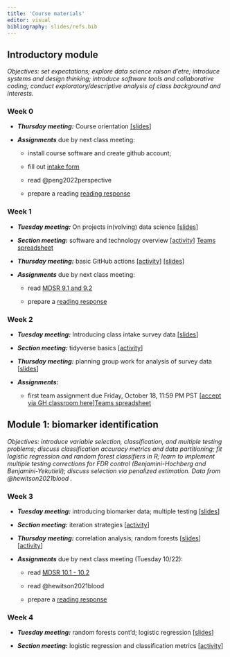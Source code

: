 ```yaml
---
title: 'Course materials'
editor: visual
bibliography: slides/refs.bib
---
```


## Introductory module

*Objectives: set expectations; explore data science raison d'etre; introduce systems and design thinking; introduce software tools and collaborative coding; conduct exploratory/descriptive analysis of class background and interests.*

### Week 0

-   ***Thursday meeting:*** Course orientation [\[slides](slides/week0-intro.qmd)\]

-   ***Assignments*** due by next class meeting:

    -   install course software and create github account;

    -   fill out [intake form](https://forms.gle/25wu63GKEPUvTW5p6)

    -   read @peng2022perspective

    -   prepare a reading [reading response](https://forms.gle/PMEUV6KD9dCoEAPV9)

### Week 1 {#sec-week-1}

-   ***Tuesday meeting:*** On projects in(volving) data science [\[slides](slides/week1-perspectives.qmd)\]

-   ***Section meeting:*** software and technology overview [\[activity](labs/lab1-setup/lab1-setup.qmd)\] [Teams spreadsheet](https://docs.google.com/spreadsheets/d/1vjTgkmRPlXk7s-FGmAh655OJPEQzcLS-LaVZV5KlD_8/edit?usp=sharing)

-   ***Thursday meeting:*** basic GitHub actions [\[activity](activities/github-basics.qmd)\] [\[slides](slides/week1-github.qmd)\]

-   ***Assignments*** due by next class meeting:

    -   read [MDSR 9.1 and 9.2](https://mdsr-book.github.io/mdsr2e/ch-foundations.html#samples-and-populations)

    -   prepare a [reading response](https://forms.gle/YoUkeZ41hZdADe1A8)

### Week 2

-   ***Tuesday meeting:*** Introducing class intake survey data [\[slides](slides/week2-classdata.qmd)\]

-   ***Section meeting:*** tidyverse basics [\[activity](labs/lab2-tidyverse/lab2-tidyverse.qmd)\]

-   ***Thursday meeting:*** planning group work for analysis of survey data \[[slides](slides/week2-workshop.qmd)\]

-   ***Assignments:***

    -   first team assignment due Friday, October 18, 11:59 PM PST \[[accept via GH classroom here](https://classroom.github.com/a/MtBBesas)\][Teams spreadsheet](https://docs.google.com/spreadsheets/d/1cWWueJfgx_FW5I3CPScvCp1R_-EOJMAFvGl1DTJVG6Y/edit?usp=sharing)

## Module 1: biomarker identification

*Objectives: introduce variable selection, classification, and multiple testing problems; discuss classification accuracy metrics and data partitioning; fit logistic regression and random forest classifiers in R; learn to implement multiple testing corrections for FDR control (Benjamini-Hochberg and Benjamini-Yekutieli); discuss selection via penalized estimation. Data from @hewitson2021blood .*

### Week 3

-   ***Tuesday meeting:*** introducing biomarker data; multiple testing \[[slides](slides/week3-biomarkers.qmd)\]

-   ***Section meeting:*** iteration strategies \[[activity](labs/lab3-iteration/lab3-iteration.qmd)\]

-   ***Thursday meeting:*** correlation analysis; random forests \[[slides](slides/week3-randomforest.qmd)\] \[[activity](activities/making-trees.qmd)\]

-   ***Assignments*** due by next class meeting (Tuesday 10/22):

    -   read [MDSR 10.1 - 10.2](https://mdsr-book.github.io/mdsr2e/ch-modeling.html)

    -   read @hewitson2021blood

    -   prepare a [reading response](https://forms.gle/j9AbsAfPp2cVxxYy5)

### Week 4

-   ***Tuesday meeting:*** random forests cont'd; logistic regression \[[slides](slides/week4-logistic.qmd)\]

-   ***Section meeting:*** logistic regression and classification metrics \[[activity](labs/lab4-logistic/lab4-logistic.qmd)\]

<!-- -   ***Thursday meeting:*** LASSO regularization \[[slides](slides/week4-lasso.qmd)\] -->

<!-- -   ***Assignments:*** -->

<!--     -   second group assignment due ***Thursday, Nov 7, 11:59pm PST*** \[[accept via GH classroom](https://classroom.github.com/a/HE7dOu8O)\] \[[group assignments](https://docs.google.com/spreadsheets/d/1f4YbGYP4SV0fXBAHSSE7dVXiZz-pb9p531E3U3g66As/edit?usp=sharing)\] -->

<!-- ## Module 2: fraud claims -->

<!-- *Objectives: introduce NLP techniques for converting text to data and web scraping tools in R; discuss dimension reduction techniques; introduce multiclass classification; learn to process text, fit multinomial logistic regression models, and train neural networks in R.* -->

<!-- ### Week 5 -->

<!-- -   ***Monday meeting:*** data introduction and basic NLP techniques \[[slides](slides/week5-text.qmd)\] -->

<!-- -   ***Section meeting:*** string manipulation and text processing in R \[[activity](labs/lab5-text/lab5-text.qmd)\] -->

<!-- -   ***Wednesday meeting:*** dimension reduction; multinomial logistic regression \[[slides](slides/week5-multinomial.qmd)\]\[[activity](activities/multinomial-logit.qmd)\] -->

<!-- -   Optional further reading: -->

<!--     -   MDSR [Ch. 19](https://mdsr-book.github.io/mdsr2e/ch-text.html) -->

<!--     -   @cambria2014jumping -->

<!--     -   @khan2010review -->

<!-- ### Week 6 -->

<!-- -   ***Monday meeting:*** feedforward neural networks \[[slides](slides/week6-nn.qmd)\] -->

<!-- -   ***Section meeting:*** fitting neural nets with keras \[[activity](labs/lab6-nn/lab6-nn.qmd)\] -->

<!-- -   ***Assignments:*** -->

<!--     -   Midquarter assessments \[[form](https://forms.gle/v7xUk83EfxiFEKVS9)\] -->

<!--     -   Read @emmert2020introductory (§1-5, §9) and prepare a [reading response](https://forms.gle/w9qNGDgHv3uKuQXA8) -->

<!--     -   third group assignment ***due Tuesday, November 22, 11:59pm PST*** \[[accept via GH classroom](https://classroom.github.com/a/Cj8pvnyX)\] \[[group assignments](https://docs.google.com/spreadsheets/d/1Ii8ZmtrYH9MLHPnOPb3cy6xMkwY7pvljZbX0lwD6OT0/edit?usp=sharing)\] -->

<!-- -   Optional further reading: -->

<!--     -   @alzubaidi2021review -->

<!--     -   @Goodfellow-et-al-2016 Ch. 6 (advanced) -->

<!-- ### Module 3: soil temperatures -->

<!-- *Objectives: build a forecasting model; introduce concepts of spatial and temporal correlation; discuss function approximation and curve fitting with regression techniques; fit elementary time series models and regression with AR errors; spatial interpolation.* -->

<!-- -   ***Wednesday meeting:*** data introduction; function approximation using basis expansions \[[slides](slides/week7-curvefitting.qmd)\] -->

<!-- ### Week 7 -->

<!-- -   ***Section meeting:*** curve fitting \[[activity](labs/lab7-curvefitting/lab7-curvefitting.qmd)\] -->

<!-- -   ***Monday meeting:*** temporal correlation; a forecasting model \[[slides](slides/week7-forecasting.qmd)\]\[Recording\] -->

<!-- -   ***Monday meeting:*** NO CLASS -->

<!-- -   Optional further reading (available through UCSB library) -->

<!--     -   Sections 1.1, 1.2, and 2.3 in @shumway2017time -->

<!--     -   @perperoglou2019review -->

<!-- ### Week 8 -->

<!-- -   ***Monday meeting:*** spatial prediction \[[slides](slides/week8-spatial.qmd)\]\[Recording\] -->

<!-- -   ***Section meeting:*** forecasting \[[activity](labs/lab8-forecasting/lab8-forecasting.qmd)\] -->

<!-- ### Module 4: vignettes -->

<!-- *Objectives: learn independently about a method of choice and prepare a teaching vignette illustrating its use; create shared reference material potentially useful for project work.* -->

<!-- -   ***Wednesday meeting:*** discussion on results of claims module; vignette workshopping \[[slides](slides/week9-claimsresults.qmd)\] -->

<!-- -   ***Assignments:*** vignettes \[[guidelines](vignette-guidelines.qmd)\] -->

<!--     -   drafts due in class **Wednesday, 12/6 2pm PST** -->

<!--     -   final version due **Wednesday, 12/13 11:59pm PST** -->

<!-- ### Week 10 -->

<!-- -   ***Wednesday meeting:*** vignette presentation/exchange/feedback \[[feedback form](https://forms.gle/Cpy1Mai8N3kTW8B88)\] -->
